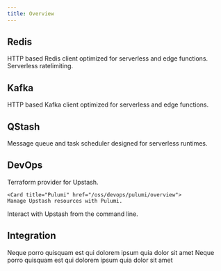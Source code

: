 ```yaml
---
title: Overview
---
```


## Redis

<CardGroup cols={2}>
    <Card title="@upstash/redis" href="/oss/sdks/ts/redis/overview">
        HTTP based Redis client optimized for serverless and edge functions.
    </Card>
    <Card title="@upstash/ratelimit" href="/oss/sdks/ts/ratelimit">
        Serverless ratelimiting.
    </Card>
</CardGroup>

## Kafka

<CardGroup cols={2}>
    <Card title="@upstash/kafka" href="/oss/sdks/ts/kafka/overview">
        HTTP based Kafka client optimized for serverless and edge functions.
    </Card>
</CardGroup>

## QStash

<CardGroup cols={2}>
    <Card title="@upstash/qstash" href="/oss/sdks/ts/qstash/overview">
        Message queue and task scheduler designed for serverless runtimes.
    </Card>
</CardGroup>

## DevOps

<CardGroup cols={2}>
  <Card title="Terraform" href="/oss/devops/terraform/overview">
    Terraform provider for Upstash.
  </Card>

    <Card title="Pulumi" href="/oss/devops/pulumi/overview">
    Manage Upstash resources with Pulumi.

</Card>
  <Card title="CLI" href="/oss/devops/cli/overview">
  Interact with Upstash from the command line.
  </Card>

</CardGroup>

## Integration

<CardGroup cols={2}>
    <Card title="@upstash/react-cli" href="https://github.com/upstash/react-ui">
        Neque porro quisquam est qui dolorem ipsum quia dolor sit amet
    </Card>
    <Card
        title="@upstash/react-databrowser"
        href="https://github.com/upstash/react-ui"
    >
        Neque porro quisquam est qui dolorem ipsum quia dolor sit amet
    </Card>
</CardGroup>
